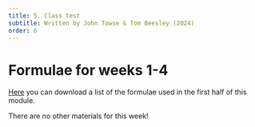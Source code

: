 ```yaml
---
title: 5. Class test
subtitle: Written by John Towse & Tom Beesley (2024)
order: 6
---
```




# Formulae for weeks 1-4

[Here](data/Week_5/121 Formulae Sheet (week1-5).pdf){target="_blank"} you can download a list of the formulae used in the first half of this module.

There are no other materials for this week!
